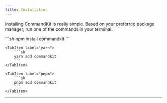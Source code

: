 ```yaml
---
title: Installation
---
```



Installing CommandKit is really simple. Based on your preferred package manager, run one of the commands in your terminal:

<Tabs>
    <TabItem label="npm">
        ```sh
        npm install commandkit
        ```
    </TabItem>
    
    <TabItem label="yarn">
        ```sh
        yarn add commandkit
        ```
    </TabItem>

    <TabItem label="pnpm">
        ```sh
        pnpm add commandkit
        ```
    </TabItem>
</Tabs>

---
